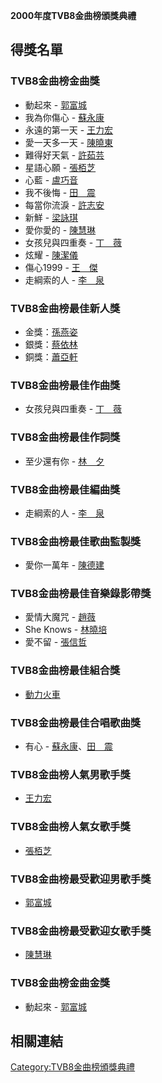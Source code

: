 {{Unreferenced |time=2008-12-21T11:27:33+00:00 }}

'''2000年度TVB8金曲榜頒獎典禮'''

== 得獎名單 ==
=== TVB8金曲榜金曲獎 ===
* 動起來 - [[郭富城|郭富城]]
* 我為你傷心 - [[蘇永康|蘇永康]]
* 永遠的第一天 - [[王力宏|王力宏]]
* 愛一天多一天 - [[陳曉東|陳曉東]]
* 難得好天氣 - [[許茹芸|許茹芸]]
* 星語心願 - [[張栢芝|張栢芝]]
* 心藍 - [[盧巧音|盧巧音]]
* 我不後悔 - [[田震|田　震]]
* 每當你流淚 - [[許志安|許志安]]
* 新鮮 - [[梁詠琪|梁詠琪]]
* 愛你愛的 - [[陳慧琳|陳慧琳]]
* 女孩兒與四重奏 - [[丁薇|丁　薇]]
* 炫耀 - [[陳潔儀|陳潔儀]]
* 傷心1999 - [[王傑_(歌手)|王　傑]]
* 走綱索的人 - [[李泉|李　泉]]
=== TVB8金曲榜最佳新人獎 ===
* 金獎：[[孫燕姿|孫燕姿]]
* 銀獎：[[蔡依林|蔡依林]]
* 銅獎：[[蕭亞軒|蕭亞軒]]
=== TVB8金曲榜最佳作曲獎 ===
* 女孩兒與四重奏 - [[丁薇|丁　薇]]
=== TVB8金曲榜最佳作詞獎 ===
* 至少還有你 - [[林夕|林　夕]]
=== TVB8金曲榜最佳編曲獎 ===
* 走綱索的人 - [[李泉|李　泉]]
=== TVB8金曲榜最佳歌曲監製獎 ===
* 愛你一萬年 - [[陳德建|陳德建]]
=== TVB8金曲榜最佳音樂錄影帶獎 ===
* 愛情大魔咒 - [[趙薇|趙薇]]
* She Knows - [[林曉培|林曉培]]
* 愛不留 - [[張信哲|張信哲]]
=== TVB8金曲榜最佳組合獎 ===
* [[動力火車|動力火車]]
=== TVB8金曲榜最佳合唱歌曲獎 ===
* 有心 - [[蘇永康|蘇永康]]、[[田震|田　震]]
=== TVB8金曲榜人氣男歌手獎 ===
* [[王力宏|王力宏]]
=== TVB8金曲榜人氣女歌手獎 ===
* [[張栢芝|張栢芝]]
=== TVB8金曲榜最受歡迎男歌手獎 ===
* [[郭富城|郭富城]]
=== TVB8金曲榜最受歡迎女歌手獎 ===
* [[陳慧琳|陳慧琳]]
=== TVB8金曲榜金曲金獎 ===
* 動起來 - [[郭富城|郭富城]]
== 相關連結 ==
{{TVB8金曲榜頒獎典禮}}
{{香港音乐颁奖典礼}}

[[Category:TVB8金曲榜頒獎典禮|Category:TVB8金曲榜頒獎典禮]]